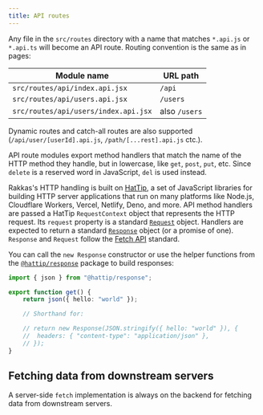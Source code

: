 ```yaml
---
title: API routes
---
```


Any file in the `src/routes` directory with a name that matches `*.api.js` or `*.api.ts` will become an API route. Routing convention is the same as in pages:

| Module name                          | URL path      |
| ------------------------------------ | ------------- |
| `src/routes/api/index.api.jsx`       | `/api`        |
| `src/routes/api/users.api.jsx`       | `/users`      |
| `src/routes/api/users/index.api.jsx` | also `/users` |

Dynamic routes and catch-all routes are also supported (`/api/user/[userId].api.js`, `/path/[...rest].api.js` ctc.).

API route modules export method handlers that match the name of the HTTP method they handle, but in lowercase, like `get`, `post`, `put`, etc. Since `delete` is a reserved word in JavaScript, `del` is used instead.

Rakkas's HTTP handling is built on [HatTip](https://github.com/hattipjs/hattip), a set of JavaScript libraries for building HTTP server applications that run on many platforms like Node.js, Cloudflare Workers, Vercel, Netlify, Deno, and more. API method handlers are passed a HatTip `RequestContext` object that represents the HTTP request. Its `request` property is a standard [`Request`](https://developer.mozilla.org/en-US/docs/Web/API/Request) object. Handlers are expected to return a standard [`Response`](https://developer.mozilla.org/en-US/docs/Web/API/Response) object (or a promise of one). `Response` and `Request` follow the [Fetch API](https://developer.mozilla.org/en-US/docs/Web/API/Fetch_API) standard.

You can call the `new Response` constructor or use the helper functions from the [`@hattip/response`](https://github.com/hattipjs/hattip/tree/main/packages/base/response) package to build responses:

```ts
import { json } from "@hattip/response";

export function get() {
	return json({ hello: "world" });

	// Shorthand for:

	// return new Response(JSON.stringify({ hello: "world" }), {
	// 	headers: { "content-type": "application/json" },
	// });
}
```

## Fetching data from downstream servers

A server-side `fetch` implementation is always on the backend for fetching data from downstream servers.
